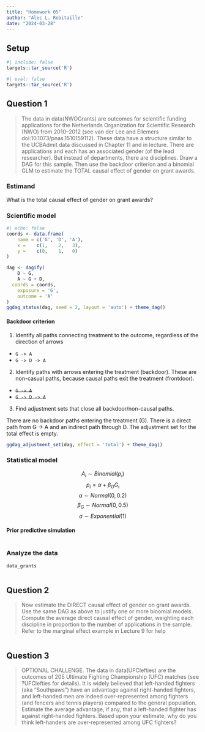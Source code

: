 ```yaml
---
title: "Homework 05"
author: "Alec L. Robitaille"
date: "2024-03-28"
---
```


## Setup

```r
#| include: false
targets::tar_source('R')
```


```r
#| eval: false
targets::tar_source('R')
```


## Question 1

> The data in data(NWOGrants) are outcomes for scientific funding applications
for the Netherlands Organization for Scientific Research (NWO) from 2010–2012
(see van der Lee and Ellemers doi:10.1073/pnas.1510159112). These data have a
structure similar to the UCBAdmit data discussed in Chapter 11 and in lecture.
There are applications and each has an associated gender (of the lead
researcher). But instead of departments, there are disciplines. Draw a DAG for
this sample. Then use the backdoor criterion and a binomial GLM to estimate the
TOTAL causal effect of gender on grant awards.

### Estimand 

What is the total causal effect of gender on grant awards?

### Scientific model

```r
#| echo: false
coords <- data.frame(
	name = c('G', 'D', 'A'),
	x =    c(1,    2,   3),
	y =    c(0,    1,   0)
)
```

```r
dag <- dagify(
	D ~ G, 
	A ~ G + D,
  coords = coords,
	exposure = 'G',
	outcome = 'A'
)
ggdag_status(dag, seed = 2, layout = 'auto') + theme_dag()
```


#### Backdoor criterion

1. Identify all paths connecting treatment to the outcome, regardless of the
direction of arrows

- `G -> A`
- `G -> D -> A`

2. Identify paths with arrows entering the treatment (backdoor). These are 
non-casual paths, because causal paths exit the treatment (frontdoor). 

- ~~`G -> A`~~
- ~~`G -> D -> A`~~


3. Find adjustment sets that close all backdoor/non-causal paths. 

There are no backdoor paths entering the treatment (G). There 
is a direct path from G -> A and an indirect path through D. 
The adjustment set for the total effect is empty. 

```r
ggdag_adjustment_set(dag, effect = 'total') + theme_dag()
```


### Statistical model

$$A_{i} \sim Binomial(p_{i})$$
$$p_{i} = \alpha + \beta_{G} G_{i}$$
$$\alpha \sim Normal(0, 0.2)$$
$$\beta_{G} \sim Normal(0, 0.5)$$
$$\sigma \sim Exponential(1)$$

#### Prior predictive simulation

```r
```


### Analyze the data

```r
data_grants
```

```r

```


## Question 2

> Now estimate the DIRECT causal effect of gender on grant awards. Use the same
DAG as above to justify one or more binomial models. Compute the average direct
causal effect of gender, weighting each discipline in proportion to the number
of applications in the sample. Refer to the marginal effect example in Lecture 9
for help


```r
```

## Question 3 

> OPTIONAL CHALLENGE. The data in data(UFClefties) are the outcomes of 205
Ultimate Fighting Championship (UFC) matches (see ?UFClefties for details). It
is widely believed that left-handed fighters (aka “Southpaws”) have an advantage
against right-handed fighters, and left-handed men are indeed over-represented
among fighters (and fencers and tennis players) compared to the general
population. Estimate the average advantage, if any, that a left-handed fighter
has against right-handed fighters. Based upon your estimate, why do you think
left-handers are over-represented among UFC fighters?

```r
```
